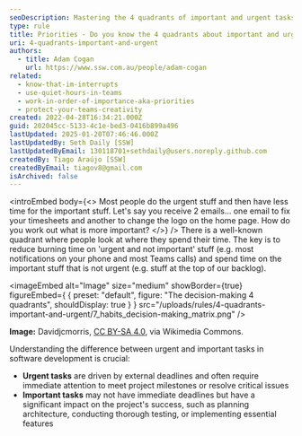 ```yaml
---
seoDescription: Mastering the 4 quadrants of important and urgent tasks helps individuals prioritize effectively, balancing urgent needs with long-term goals.
type: rule
title: Priorities - Do you know the 4 quadrants about important and urgent tasks?
uri: 4-quadrants-important-and-urgent
authors:
  - title: Adam Cogan
    url: https://www.ssw.com.au/people/adam-cogan
related:
  - know-that-im-interrupts
  - use-quiet-hours-in-teams
  - work-in-order-of-importance-aka-priorities
  - protect-your-teams-creativity
created: 2022-04-28T16:34:21.000Z
guid: 202045cc-5133-4c1e-bed3-0416b899a496
lastUpdated: 2025-01-20T07:46:46.000Z
lastUpdatedBy: Seth Daily [SSW]
lastUpdatedByEmail: 130118701+sethdaily@users.noreply.github.com
createdBy: Tiago Araújo [SSW]
createdByEmail: tiagov8@gmail.com
isArchived: false
---
```


<introEmbed
  body={<>
Most people do the urgent stuff and then have less time for the important stuff. Let's say you receive 2 emails... one email to fix your timesheets and another to change the logo on the home page. How do you work out what is more important?
  </>}
/>
There is a well-known quadrant where people look at where they spend their time. The key is to reduce burning time on 'urgent and not important' stuff (e.g. most notifications on your phone and most Teams calls) and spend time on the important stuff that is not urgent (e.g. stuff at the top of our backlog).

<imageEmbed
  alt="Image"
  size="medium"
  showBorder={true}
  figureEmbed={ {
    preset: "default",
    figure: "The decision-making 4 quadrants",
    shouldDisplay: true
  } }
  src="/uploads/rules/4-quadrants-important-and-urgent/7_habits_decision-making_matrix.png"
/>

**Image:** Davidjcmorris, [CC BY-SA 4.0](https://creativecommons.org/licenses/by-sa/4.0), via Wikimedia Commons.

Understanding the difference between urgent and important tasks in software development is crucial:

* **Urgent tasks** are driven by external deadlines and often require immediate attention to meet project milestones or resolve critical issues
* **Important tasks** may not have immediate deadlines but have a significant impact on the project's success, such as planning architecture, conducting thorough testing, or implementing essential features
